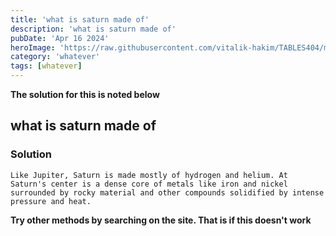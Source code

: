 ```yaml
---
title: 'what is saturn made of'
description: 'what is saturn made of'
pubDate: 'Apr 16 2024'
heroImage: 'https://raw.githubusercontent.com/vitalik-hakim/TABLES404/main/error_b/misc.png'
category: 'whatever'
tags: [whatever]
---
```


**The solution for this is noted below**

## what is saturn made of

### Solution

```whatever
Like Jupiter, Saturn is made mostly of hydrogen and helium. At Saturn's center is a dense core of metals like iron and nickel surrounded by rocky material and other compounds solidified by intense pressure and heat.
```

**Try other methods by searching on the site. That is if this doesn't work**
